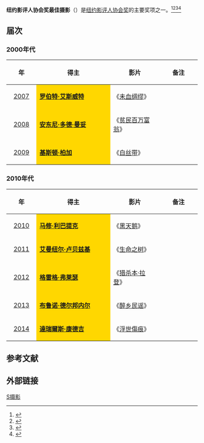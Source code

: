 '''纽约影评人协会奖最佳摄影'''（{{lang-en|'''New York Film Critics Circle Award for Best Cinematography'''}}）是[[纽约影评人协会|纽约影评人协会奖]]的主要奖项之一。<ref>{{cite web |url=http://ent.163.com/12/1205/07/8HUMT62200032DGD.html |title=纽约影评人协会三项大奖颁给《刺杀本·拉丹》 |accessdate=2012 |publisher=网易 |work= |language=zh-hans |archive-url=https://web.archive.org/web/20140329110641/http://ent.163.com/12/1205/07/8HUMT62200032DGD.html |archive-date=2014-03-29 |dead-url=yes }}</ref><ref>{{cite web|url=http://www.yangtse.com/system/2013/12/04/019511598.shtml|title=第79届纽约影评人协会奖揭晓 《美国骗局》称雄|accessdate=2013|publisher=扬子晚报网|work=|language=zh-hans|deadurl=yes|archiveurl=https://web.archive.org/web/20160305025112/http://www.yangtse.com/system/2013/12/04/019511598.shtml|archivedate=2016-03-05}}</ref><ref>{{cite web |url=http://ent.ifeng.com/movie/news/occident/detail_2013_12/04/31781541_0.shtml |title=《美国骗局》夺纽约影评人奖 《十二年》获最佳导演 |accessdate=2013 |publisher=凤凰网 |work= |language=zh-hans |archive-date=2020-03-03 |archive-url=https://web.archive.org/web/20200303192639/http://ent.ifeng.com/movie/news/occident/detail_2013_12/04/31781541_0.shtml |dead-url=no }}</ref><ref>{{cite web |url=http://ent.sina.com.cn/m/f/2009-12-15/08382810597.shtml |title=纽约影评人协会奖：《拆弹部队》继续驰骋(图) |accessdate=2009 |publisher=新浪网 |work= |language=zh-hans |archive-date=2019-06-03 |archive-url=https://web.archive.org/web/20190603151132/http://ent.sina.com.cn/m/f/2009-12-15/08382810597.shtml |dead-url=no }}</ref>

== 届次 ==
=== 2000年代 ===
{| class="wikitable" width="95%" cellpadding="5"
|-
!width="100"|年
!width="450"|得主
!width="250"|影片
!width="200"|备注
|-
|style="text-align:center;"| [[2007年纽约影评人协会奖|2007]] || style="background:#FFD700;" | '''[[罗伯特·艾斯威特|罗伯特·艾斯威特]]''' || 《[[未血绸缪|未血绸缪]]》 ||  
|-
|style="text-align:center;"| [[2008年纽约影评人协会奖|2008]] ||  style="background:#FFD700;" | '''[[安东尼·多德·曼妥|安东尼·多德·曼妥]]''' || 《[[贫民百万富翁|贫民百万富翁]]》 || 
|-
|style="text-align:center;"| [[2009年纽约影评人协会奖|2009]] ||  style="background:#FFD700;" |'''[[基斯顿·柏加|基斯顿·柏加]]''' || 《[[白色缎带|白丝带]]》 ||  
|}

=== 2010年代 ===
{| class="wikitable" width="95%" cellpadding="5"
|-
!width="100"|年
!width="450"|得主
!width="250"|影片
!width="200"|备注
|-
|style="text-align:center;"| [[2010年纽约影评人协会奖|2010]] ||  style="background:#FFD700;" | '''[[马修·利巴提克|马修·利巴提克]]''' || 《[[黑天鹅_(电影)|黑天鹅]]》 ||  
|-
|style="text-align:center;"| [[2011年纽约影评人协会奖|2011]] ||  style="background:#FFD700;" | '''[[艾曼纽尔·卢贝兹基|艾曼纽尔·卢贝兹基]]''' || 《[[生命之树_(电影)|生命之树]]》 ||  
|-
|style="text-align:center;"| [[2012年纽约影评人协会奖|2012]] ||  style="background:#FFD700;" | '''[[格雷格·弗莱瑟|格雷格·弗莱瑟]]'''|| 《[[猎杀本·拉登|猎杀本·拉登]]》 || 
|-
|style="text-align:center;"| [[2013年纽约影评人协会奖|2013]] || style="background:#FFD700;" | '''[[布鲁诺·德尔邦内尔|布鲁诺·德尔邦内尔]]'''||  《[[醉乡民谣|醉乡民谣]]》 ||  
|-
|style="text-align:center;"| [[2014年纽约影评人协会奖|2014]] || style="background:#FFD700;" | '''[[Darius_Khondji|達瑞爾斯·康德吉]]'''||  《[[The_Immigrant|浮世傷痕]]》 ||  
|}

==参考文献==
{{reflist}}

== 外部链接 ==
{{纽约影评人协会奖}}

[[Category:纽约影评人协会奖|S摄影]]